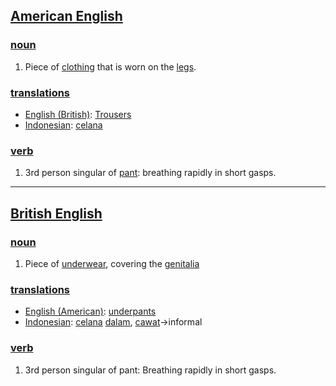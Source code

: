 ==[[American English]]==

===[[noun]]===
#Piece of [[clothing]] that is worn on the [[legs]].

===[[translation]]s===
*[[English (British)]]: [[Trousers]]
*[[Indonesian]]: [[celana]]

===[[verb]]===
#3rd person singular of [[pant]]: breathing rapidly in short gasps.

----

==[[British English]]==

===[[noun]]===
#Piece of [[underwear]], covering the [[genitalia]]

===[[translation]]s===
*[[English (American)]]: [[underpants]]
*[[Indonesian]]: [[celana]] [[dalam]], [[cawat]]→informal

===[[verb]]===
#3rd person singular of pant: Breathing rapidly in short gasps.